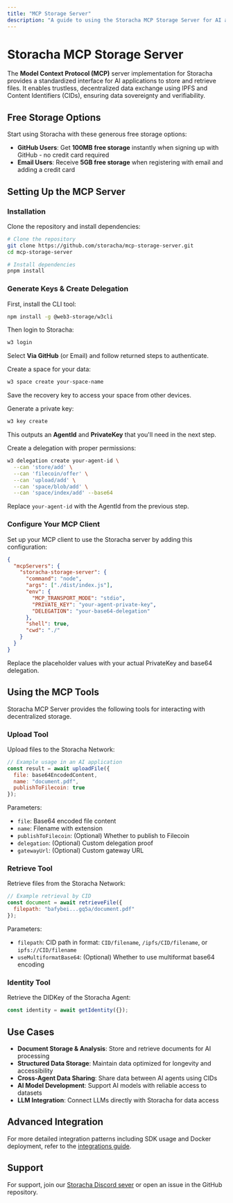 ```yaml
---
title: "MCP Storage Server"
description: "A guide to using the Storacha MCP Storage Server for AI applications"
---
```



# Storacha MCP Storage Server

The **Model Context Protocol (MCP)** server implementation for Storacha provides a standardized interface for AI applications to store and retrieve files. It enables trustless, decentralized data exchange using IPFS and Content Identifiers (CIDs), ensuring data sovereignty and verifiability.

## Free Storage Options

Start using Storacha with these generous free storage options:

- **GitHub Users**: Get **100MB free storage** instantly when signing up with GitHub - no credit card required
- **Email Users**: Receive **5GB free storage** when registering with email and adding a credit card

## Setting Up the MCP Server

<Steps>

### Installation

Clone the repository and install dependencies:

```bash
# Clone the repository
git clone https://github.com/storacha/mcp-storage-server.git
cd mcp-storage-server

# Install dependencies
pnpm install
```

### Generate Keys & Create Delegation

First, install the CLI tool:

```bash
npm install -g @web3-storage/w3cli
```

Then login to Storacha:

```bash
w3 login
```

Select **Via GitHub** (or Email) and follow returned steps to authenticate.

Create a space for your data:

```bash
w3 space create your-space-name
```

<Callout type="warning">
  Save the recovery key to access your space from other devices.
</Callout>

Generate a private key:

```bash
w3 key create
```

This outputs an **AgentId** and **PrivateKey** that you'll need in the next step.

Create a delegation with proper permissions:

```bash
w3 delegation create your-agent-id \
  --can 'store/add' \
  --can 'filecoin/offer' \
  --can 'upload/add' \
  --can 'space/blob/add' \
  --can 'space/index/add' --base64
```

Replace `your-agent-id` with the AgentId from the previous step.

### Configure Your MCP Client

Set up your MCP client to use the Storacha server by adding this configuration:

```json
{
  "mcpServers": {
    "storacha-storage-server": {
      "command": "node",
      "args": ["./dist/index.js"],
      "env": {
        "MCP_TRANSPORT_MODE": "stdio",
        "PRIVATE_KEY": "your-agent-private-key",
        "DELEGATION": "your-base64-delegation"
      },
      "shell": true,
      "cwd": "./"
    }
  }
}
```

Replace the placeholder values with your actual PrivateKey and base64 delegation.

</Steps>

## Using the MCP Tools

Storacha MCP Server provides the following tools for interacting with decentralized storage.

### Upload Tool

Upload files to the Storacha Network:

```javascript
// Example usage in an AI application
const result = await uploadFile({
  file: base64EncodedContent,
  name: "document.pdf",
  publishToFilecoin: true
});
```

Parameters:

- `file`: Base64 encoded file content
- `name`: Filename with extension
- `publishToFilecoin`: (Optional) Whether to publish to Filecoin
- `delegation`: (Optional) Custom delegation proof
- `gatewayUrl`: (Optional) Custom gateway URL

### Retrieve Tool

Retrieve files from the Storacha Network:

```javascript
// Example retrieval by CID
const document = await retrieveFile({
  filepath: "bafybei...gq5a/document.pdf"
});
```

Parameters:

- `filepath`: CID path in format: `CID/filename`, `/ipfs/CID/filename`, or `ipfs://CID/filename`
- `useMultiformatBase64`: (Optional) Whether to use multiformat base64 encoding

### Identity Tool

Retrieve the DIDKey of the Storacha Agent:

```javascript
const identity = await getIdentity({});
```

## Use Cases

- **Document Storage & Analysis**: Store and retrieve documents for AI processing
- **Structured Data Storage**: Maintain data optimized for longevity and accessibility
- **Cross-Agent Data Sharing**: Share data between AI agents using CIDs
- **AI Model Development**: Support AI models with reliable access to datasets
- **LLM Integration**: Connect LLMs directly with Storacha for data access

## Advanced Integration

For more detailed integration patterns including SDK usage and Docker deployment, refer to the [integrations guide](https://github.com/storacha/mcp-storage-server/blob/main/docs/integrations.md).

## Support

For support, join our [Storacha Discord sever](https://discord.gg/knzG9V9Uzf) or open an issue in the GitHub repository.
